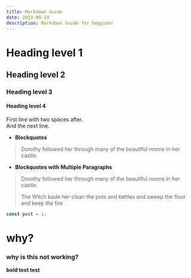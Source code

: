 ```yaml
---
title: Markdown Guide
date: 2023-09-19
description: Markdown Guide for begginer
---
```


# Heading level 1

## Heading level 2

### Heading level 3

#### Heading level 4

First line with two spaces after.  
And the next line.

- **Blockquotes**
> Dorothy followed her through many of the beautiful rooms in her castle.

- **Blockquotes with Multiple Paragraphs**
> Dorothy followed her through many of the beautiful rooms in her castle.
>
> The Witch bade her clean the pots and kettles and sweep the floor and keep the fire

```js
const post = 1;
```

# why?

### why is this not working?

**bold text test**
